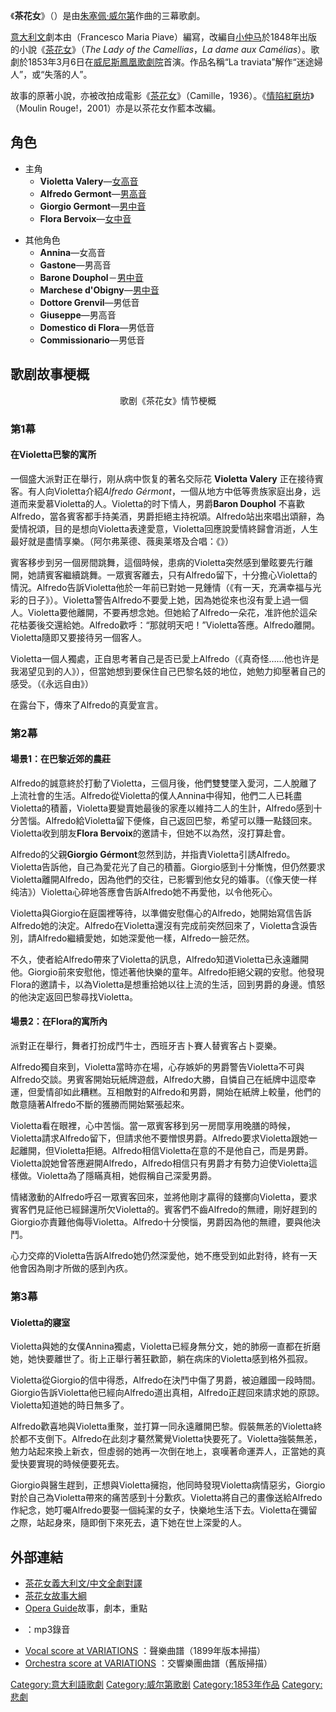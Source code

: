 {{otheruses|subject=[[朱塞佩·威爾第|朱塞佩·威爾第]]的歌劇《茶花女》|other=茶花女的其他定義|茶花女 (消歧義)}}

《'''茶花女'''》（{{lang-it|''La traviata''}}）是由[[朱塞佩·威尔第|朱塞佩·威尔第]]作曲的三幕歌劇。

[[意大利文|意大利文]]劇本由{{link-en|弗朗西斯科·玛利亚·皮亚韦|Francesco Maria Piave|皮亞威}}（Francesco Maria Piave）編寫，改編自[[小仲马|小仲马]]於1848年出版的小說《[[茶花女|茶花女]]》（''The Lady of the Camellias''，''La dame aux Camélias''）。歌劇於1853年3月6日在[[威尼斯|威尼斯]][[鳳凰劇院|鳳凰歌劇院]]首演。作品名稱“La traviata”解作“迷途婦人”，或“失落的人”。

故事的原著小說，亦被改拍成電影《[[茶花女_(電影)|茶花女]]》（Camille，1936）。《[[情陷紅磨坊|情陷紅磨坊]]》（Moulin Rouge!，2001）亦是以茶花女作藍本改編。

== 角色 ==
* 主角
** '''Violetta Valery'''—[[女高音|女高音]]
** '''Alfredo Germont'''—[[男高音|男高音]]
** '''Giorgio Germont'''—[[男中音|男中音]]
** '''Flora Bervoix'''—[[女中音|女中音]]

* 其他角色
** '''Annina'''—女高音
** '''Gastone'''—男高音
** '''Barone Douphol'''－[[男中音|男中音]]
** '''Marchese d'Obigny'''—[[男中音|男中音]]
** '''Dottore Grenvil'''—男低音
** '''Giuseppe'''—男高音
** '''Domestico di Flora'''—男低音
** '''Commissionario'''—男低音

== 歌剧故事梗概 ==

<div class="NavFrame" style="text-align: left;">
<div class="NavHead" style="text-align: center;">歌剧《茶花女》情节梗概</div>
<div  class="NavContent">
=== 第1幕 ===
==== 在Violetta巴黎的寓所 ====
一個盛大派對正在舉行，刚从病中恢复的著名交际花 '''Violetta Valery''' 正在接待賓客。有人向Violetta介紹''Alfredo Gérmont''，一個从地方中低等贵族家庭出身，远道而来愛慕Violetta的人。Violetta的时下情人，男爵'''Baron Douphol''' 不喜歡Alfredo，當各賓客都手持美酒，男爵拒絕主持祝頌。Alfredo站出來唱出頌辭，為愛情祝頌，目的是想向Violetta表達愛意，Violetta回應說愛情終歸會消逝，人生最好就是盡情享樂。（阿尔弗莱德、薇奥莱塔及合唱：《{{link-en|饮酒歌|Libiamo ne' lieti calici}}》）

賓客移步到另一個房間跳舞，這個時候，患病的Violetta突然感到暈眩要先行離開，她請賓客繼續跳舞。一眾賓客離去，只有Alfredo留下，十分擔心Violetta的情況。Alfredo告訴Violetta他於一年前已對她一見鍾情（《有一天，充满幸福与光彩的日子》）。Violetta警告Alfredo不要愛上她，因為她從來也沒有愛上過一個人。Violetta要他離開，不要再想念她。但她給了Alfredo一朵花，准許他於這朵花枯萎後交還給她。Alfredo歡呼：“那就明天吧！”Violetta答應。Alfredo離開。Violetta隨即又要接待另一個客人。

Violetta一個人獨處，正自思考著自己是否已愛上Alfredo（《真奇怪……他也许是我渴望见到的人》），但當她想到要保住自己巴黎名妓的地位，她勉力抑壓著自己的感受。（《永远自由》）

在露台下，傳來了Alfredo的真愛宣言。

=== 第2幕 ===
==== 場景1：在巴黎近郊的農莊 ====
Alfredo的誠意終於打動了Violetta，三個月後，他們雙雙墜入愛河，二人脫離了上流社會的生活。Alfredo從Violetta的僕人Annina中得知，他們二人已耗盡Violetta的積蓄，Violetta要變賣她最後的家產以維持二人的生計，Alfredo感到十分苦惱。Alfredo給Violetta留下便條，自己返回巴黎，希望可以賺一點錢回來。Violetta收到朋友'''Flora Bervoix'''的邀請卡，但她不以為然，沒打算赴會。

Alfredo的父親'''Giorgio Gérmont'''忽然到訪，并指責Violetta引誘Alfredo。Violetta告訴他，自己為愛花光了自己的積蓄。Giorgio感到十分慚愧，但仍然要求Violetta離開Alfredo，因為他們的交往，已影響到他女兒的婚事。（《像天使一样纯洁》）Violetta心碎地答應會告訴Alfredo她不再愛他，以令他死心。

Violetta與Giorgio在庭園裡等待，以準備安慰傷心的Alfredo，她開始寫信告訴Alfredo她的決定。Alfredo在Violetta還沒有完成前突然回來了，Violetta含淚告別，請Alfredo繼續愛她，如她深愛他一樣，Alfredo一臉茫然。

不久，使者給Alfredo帶來了Violetta的訊息，Alfredo知道Violetta已永遠離開他。Giorgio前來安慰他，憶述著他快樂的童年。Alfredo拒絕父親的安慰。他發現Flora的邀請卡，以為Violetta是想重拾她以往上流的生活，回到男爵的身邊。憤怒的他決定返回巴黎尋找Violetta。

==== 場景2：在Flora的寓所內 ====
派對正在舉行，舞者打扮成鬥牛士，西班牙吉卜賽人替賓客占卜耍樂。

Alfredo獨自來到，Violetta當時亦在場，心存嫉妒的男爵警告Violetta不可與Alfredo交談。男賓客開始玩紙牌遊戲，Alfredo大勝，自憐自己在紙牌中這麼幸運，但愛情卻如此糟糕。互相敵對的Alfredo和男爵，開始在紙牌上較量，他們的敵意隨著Alfredo不斷的獲勝而開始緊張起來。

Violetta看在眼裡，心中苦惱。當一眾賓客移到另一房間享用晚膳的時候，Violetta請求Alfredo留下，但請求他不要憎恨男爵。Alfredo要求Violetta跟她一起離開，但Violetta拒絕。Alfredo相信Violetta在意的不是他自己，而是男爵。Violetta說她曾答應避開Alfredo，Alfredo相信只有男爵才有勢力迫使Violetta這樣做。Violetta為了隱瞞真相，她假稱自己深愛男爵。

情緒激動的Alfredo呼召一眾賓客回來，並將他剛才贏得的錢擲向Violetta，要求賓客們見証他已經歸還所欠Violetta的。賓客們不齒Alfredo的無禮，剛好趕到的Giorgio亦責難他侮辱Violetta。Alfredo十分懊惱，男爵因為他的無禮，要與他決鬥。

心力交瘁的Violetta告訴Alfredo她仍然深愛他，她不應受到如此對待，終有一天他會因為剛才所做的感到內疚。

=== 第3幕 ===
==== Violetta的寢室 ====
Violetta與她的女僕Annina獨處，Violetta已經身無分文，她的肺癆一直都在折磨她，她快要離世了。街上正舉行著狂歡節，躺在病床的Violetta感到格外孤寂。

Violetta從Giorgio的信中得悉，Alfredo在決鬥中傷了男爵，被迫離國一段時間。Giorgio告訴Violetta他已經向Alfredo道出真相，Alfredo正趕回來請求她的原諒。Violetta知道她的時日無多了。

Alfredo歡喜地與Violetta重聚，並打算一同永遠離開巴黎。假裝無恙的Violetta終於都不支倒下。Alfredo在此刻才驀然驚覺Violetta快要死了。Violetta強裝無恙，勉力站起來換上新衣，但虛弱的她再一次倒在地上，哀嘆著命運弄人，正當她的真愛快要實現的時候便要死去。

Giorgio與醫生趕到，正想與Violetta擁抱，他同時發現Violetta病情惡劣，Giorgio對於自己為Violetta帶來的痛苦感到十分歉疚。Violetta將自己的畫像送給Alfredo作紀念，她叮囑Alfredo要娶一個純潔的女子，快樂地生活下去。Violetta在彌留之際，站起身來，隨即倒下來死去，遺下她在世上深愛的人。
</div></div>

== 外部連結 ==
{{commons|Category:La traviata}}
* [https://web.archive.org/web/20071023130501/http://cdhi.audionet.com.tw/80/80library-translation.htm 茶花女義大利文/中文全劇對譯]
* [https://web.archive.org/web/20060117223353/http://www.opera.org.tw/opera_c/traviata_c.htm 茶花女故事大綱]
* [https://web.archive.org/web/20070927200358/http://www.opera-guide.ch/opern_komponisten.php?uilang=en&first-letter=V Opera Guide]故事，劇本，重點
* {{Gutenberg|no=10273|name=Ah! Fors' é Lui}}：mp3錄音
* [http://www.dlib.indiana.edu/variations/scores/bhr7293/ Vocal score at VARIATIONS] {{Wayback|url=http://www.dlib.indiana.edu/variations/scores/bhr7293/ |date=20150923215509 }}：聲樂曲譜（1899年版本掃描）
* [http://www.dlib.indiana.edu/variations/scores/bfk3821/ Orchestra score at VARIATIONS] {{Wayback|url=http://www.dlib.indiana.edu/variations/scores/bfk3821/ |date=20150923215449 }}：交響樂團曲譜（舊版掃描）

{{Verdi operas}}
{{Authority control}}
[[Category:意大利語歌劇|Category:意大利語歌劇]]
[[Category:威尔第歌剧|Category:威尔第歌剧]]
[[Category:1853年作品|Category:1853年作品]]
[[Category:悲劇|Category:悲劇]]